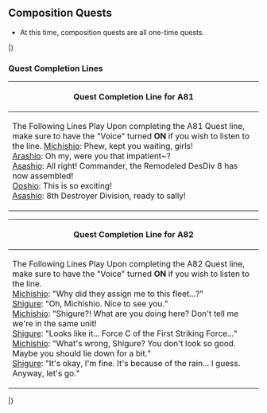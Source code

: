 ==Composition Quests==
*At this time, composition quests are all one-time quests.
{{ProtoQuestsHeader}}
{{ProtoQuests
| type = Composition
| listnum = A1
| namejp = はじめての「編成」！
| nameen = Your First "Composition"!
| req = ''Compose a "fleet" with 2 or more ships!''
*Completion Condition: Have 2 or more ships in the same fleet.
| fuel = 20
| ammo = 20
| steel = 0
| bauxite = 0
| other = {{Ship/Banner|Shirayuki}}
| notes = 
}}
{{ProtoQuests
| type = Composition
| listnum = A2
| namejp = 「駆逐隊」を編成せよ！
| nameen = Compose a "Destroyer Division"!
| req = ''Compose a "Destroyer Division" made up of 4 or more destroyers!''
*Completion Condition: Have 4 or more [[Ship Class#Destroyer .28DD.29|Destroyers]] in the same fleet.
| fuel = 30
| ammo = 30
| steel = 30
| bauxite = 0
| other = {{QuestRewardItem|Instant Construction Material}}
| notes = 
}}
{{ProtoQuests
| type = Composition
| listnum = A3
| namejp = 「水雷戦隊」を編成せよ！
| nameen = Compose a "Torpedo Squadron"!
| req = Compose a "Torpedo Squadron" that consists of a light cruiser flagship and multiple destroyers!''
*Completion Condition: Have a [[Ship Class#Light Cruiser .28CL.29|Light Cruiser]] as your flagship and complete the fleet with [[Ship Class#Destroyer .28DD.29|Destroyers]].
| fuel = 40
| ammo = 40
| steel = 0
| bauxite = 40
| other = {{QuestRewardItem|Emergency Repair Personnel}}
| notes = Required by [[#A4|A4]]
}}
{{ProtoQuests
| type = Composition
| listnum = A4
| reqQuest = A3
| namejp = 6隻編成の艦隊を編成せよ！
| nameen = Compose a Fleet with 6 Ships!
| req = ''Compose a main fleet formed by 6 ships!''
*Completion Condition: Have 6 ships in your fleet.
| fuel = 50
| ammo = 0
| steel = 50
| bauxite = 0
| other = '''Unlocks the second fleet as well as Expeditions'''
| notes = 
}}
{{ProtoQuests
| type = Composition
| listnum = A5
| namejp = 軽巡2隻を擁する隊を編成せよ！
| nameen = Compose a Fleet with 2 Light Cruisers!
| req = ''Compose a high-speed fleet with 2 light cruisers!''
*Completion Condition: Have 2 [[Ship_Class#Light_Cruiser_.28CL.29|Light Cruisers]] in the same fleet.
| fuel = 60
| ammo = 60
| steel = 0
| bauxite = 0
| other = {{QuestRewardItem|Development Material}}
| notes = Required by [[#A7|A7]] and [[#A8|A8]] 
}}
{{ProtoQuests
| type = Composition
| listnum = A6
| namejp = 第2艦隊を編成せよ！
| nameen = Compose the Second Fleet!
| req = ''Assign the flagship for the second fleet and compose it!''
*Completion Condition: Have a ship in your second fleet.
| fuel = 50
| ammo = 50
| steel = 100
| bauxite = 0
| other = {{QuestRewardItem|Instant Repair Material}}
| notes =
}}
{{ProtoQuests
| type = Composition
| listnum = A7
| reqQuest = A5
| namejp = 「重巡戦隊」を編成せよ！
| nameen = Compose a "Heavy Cruiser Squadron"!
| req = ''Compose a heavy cruiser squadron with 2 heavy cruisers!''
*Completion Condition: Have 2 [[Ship Class#Heavy Cruiser .28CA.29|Heavy Cruisers]] in the same fleet.
:*[[Ship_Class#Aviation_Cruiser_.28CAV.29|Aviation Cruisers]] do not count.
| fuel = 0
| ammo = 70
| steel = 0
| bauxite = 30
| other = {{QuestRewardItem|Instant Repair Material}}
| notes = Required by [[#A14|A14]]
}}
{{ProtoQuests
| type = Composition
| listnum = A8
| reqQuest = A5
| namejp = 「天龍」型軽巡姉妹の全2艦を編成せよ！
| nameen = Compose a Fleet with Both "Tenryuu"-class Light Cruiser Sisters!
| req = ''Assign the [[Ship_Class#Tenryuu-class|"Tenryuu"-class]] light cruisers "Tenryuu" and "Tatsuta" to the same fleet!''
*Completion Condition: Have [[Tenryuu]] ({{lang|ja|天龍}}) and [[Tatsuta]] ({{lang|ja|龍田}}) in the same fleet.
| fuel = 100
| ammo = 100
| steel = 100
| bauxite = 50
| other = {{QuestRewardItem|Instant Construction Material|qty=2}}
| notes = Required by [[#A17|A17]]
}}
{{ProtoQuests
| type = Composition
| listnum = A9
| namejp = 「水上機母艦」を配備せよ！
| nameen = Assign a "Seaplane Tender"!
| req = ''Assign a "Seaplane Tender" capable of utilizing multiple reconnaissance seaplanes to the fleet!''
*Completion Condition: Have a [[Ship_Class#Seaplane_Tender_.28AV.29|seaplane tender]] in your fleet.
| fuel = 0
| ammo = 0
| steel = 0
| bauxite = 200
| other = {{QuestRewardItem|Development Material}}
| notes = Required by [[#A10|A10]]
}}
{{ProtoQuests
| type = Composition
| listnum = A10
| reqQuest = A9
| namejp = 「第六駆逐隊」を編成せよ！
| nameen = Compose the "6th Destroyer Division"!
| req = ''Compose the 6th Destroyer Division formed by "Akatsuki", "Hibiki", "Ikazuchi", and "Inazuma"!''
*Completion Condition: Have '''only''' [[Akatsuki]] ({{lang|ja|暁}}), [[Hibiki]] ({{lang|ja|響}}) (Верный OK), [[Ikazuchi]] ({{lang|ja|雷}}), and [[Inazuma]] ({{lang|ja|電}}) in the same fleet.
| fuel = 150
| ammo = 150
| steel = 0
| bauxite = 0
| other = {{QuestRewardItem|Emergency Repair Personnel}}
| notes = Required by [[#A28|A28]]
}}
{{ProtoQuests
| type = Composition
| listnum = A11
| reqQuest = B3
| namejp = 第2艦隊で空母機動部隊を編成せよ！
| nameen = Compose a Mobile Carrier Fleet as the Second Fleet!
| req = ''Assign a carrier to the second fleet and compose a mobile carrier fleet!''
*Completion Condition: Have either 1 [[Ship Class#Regular Aircraft Carrier .28CV.29|Aircraft Carrier]] or [[Ship Class#Light Aircraft Carrier .28CVL.29|Light Aircraft Carrier]] or [[Taihou]] ({{lang|ja|大鳳}}), plus 2 [[Ship Class#Destroyer .28DD.29|Destroyers]], in your '''second''' fleet.
| fuel = 100
| ammo = 0
| steel = 0
| bauxite = 100
| other = {{QuestRewardItem|Instant Construction Material|qty=2}}
| notes = Required by [[#A12|A12]] and [[#B10|B10]]
}}
{{ProtoQuests
| type = Composition
| listnum = A12
| reqQuest = A11
| namejp = 「空母機動部隊」を編成せよ！
| nameen = Compose a "Mobile Carrier Fleet"!
| req = ''With 1 or more carriers as flagship, compose a mobile carrier fleet along with some escorts!''
*Completion Condition: 1 [[Ship Class#Regular Aircraft Carrier .28CV.29|Aircraft Carrier]] or [[Ship Class#Light Aircraft Carrier .28CVL.29|Light Aircraft Carrier]] or [[Taihou]] (as flagship), and 3 [[Ship Class#Destroyer .28DD.29|Destroyers]], in your main fleet.
| fuel = 50
| ammo = 0
| steel = 0
| bauxite = 100
| other = {{QuestRewardItem|Development Material}}
| notes = 
}}
{{ProtoQuests
| type = Composition
| listnum = A13
| reqQuest = A12
| namejp = 戦艦と重巡による主力艦隊を編成せよ！
| nameen = Compose a Main Force Fleet with Battleship and Heavy Cruisers!
| req = ''Compose a surface strike fleet with 1 or more battleships and 2 or more heavy cruisers!''
*Completion Condition: 1 or more [[Ship Class#Battleship .28BB.29|Battleship]] and 2 or more [[Ship_Class#Heavy_Cruiser_.28CA.29|Heavy Cruisers]] in the same fleet.
:*[[Ship Class#Aviation Battleship .28BBV.29|Aviation Battleships]] and [[Ship Class#Aviation Cruiser .28CAV.29|Aviation Cruisers]] do not count!
| fuel = 0
| ammo = 150
| steel = 0
| bauxite = 0
| other = {{QuestRewardItem|Instant Construction Material|qty=2}}
| notes = Required by [[#A19|A19]] and [[#A20|A20]]
}}
{{ProtoQuests
| type = Composition
| listnum = A14
| reqQuest = A7
| namejp = 「川内」型軽巡姉妹の全3艦を編成せよ！
| nameen = Compose a Fleet with All Three "Sendai"-class Light Cruiser Sisters!
| req = ''Assign the [[Ship_Class#Sendai-class|"Sendai"-class]] light cruisers "Sendai", "Jintsuu", and "Naka" to the same fleet!''
*Completion Condition: Have [[Sendai]] ({{lang|ja|川内}}), [[Jintsu]] ({{lang|ja|神通}}), and [[Naka]] ({{lang|ja|那珂}}) in the same fleet.
| fuel = 100
| ammo = 0
| steel = 100
| bauxite = 0
| other = '''Unlocks the third fleet'''
| notes = Required by [[#A15|A15]] and [[#G4|G4]]
}}
{{ProtoQuests
| type = Composition
| listnum = A15
| reqQuest = A14
| namejp = 「妙高」型重巡姉妹の全4隻を編成せよ！
| nameen = Compose a Fleet with All Four "Myoukou"-class Heavy Cruiser Sisters!
| req = ''Assign the [[Ship_Class#Myoukou-class|"Myoukou"-class]] heavy cruisers "Myoukou", "Nachi", "Ashigara", and "Haguro" to the same fleet!''
*Completion Condition: Have [[Myoukou]] ({{lang|ja|妙高}}), [[Nachi]] ({{lang|ja|那智}}), [[Ashigara]] ({{lang|ja|足柄}}), and [[Haguro]] ({{lang|ja|羽黒}}) in the same fleet.
| fuel = 150
| ammo = 100
| steel = 150
| bauxite = 100
| other = {{QuestRewardItem|Instant Repair Material}}
{{QuestRewardItem|Development Material}}
| notes = Required by [[#A16|A16]] and [[#A28|A28]]
}}
{{ProtoQuests
| type = Composition
| listnum = A16
| reqQuest = A15
| namejp = 「金剛」型による高速戦艦部隊を編成せよ！
| nameen = Compose a Fast Battleship Fleet with the "Kongou"-class!
| req = ''Concentrate the assignment of all four [[Ship_Class#Kongou-class|"Kongou"-class]] Fast Battleship "Kongou", "Hiei", "Haruna", and "Kirishima"''
*Completion Condition: Have [[Kongou]] ({{lang|ja|金剛}}), [[Hiei]] ({{lang|ja|比叡}}), [[Haruna]] ({{lang|ja|榛名}}), and [[Kirishima]] ({{lang|ja|霧島}}) in the same fleet.
| fuel = 0
| ammo = 0
| steel = 0
| bauxite = 0
| other = '''Unlocks the fourth fleet'''
| notes = Required by [[#WF01|WF01]]
}}
{{ProtoQuests
| type = Composition
| listnum = A17
| reqQuest = A8
| namejp = 「扶桑」型戦艦姉妹の全2隻を編成せよ！
| nameen = Compose a Fleet with Both "Fusou"-class Battleship Sisters!
| req = ''Assign the [[Ship_Class#Fusou-class|Fusou-class]] battleships "Fusou" and "Yamashiro" to the same fleet!''
*Completion Condition: Have [[Fusou]] ({{lang|ja|扶桑}}) and [[Yamashiro]] ({{lang|ja|山城}} in the same fleet.
:*Can be completed even if either (or both) becomes a BBV.
| fuel = 200
| ammo = 200
| steel = 200
| bauxite = 200
| other = {{QuestRewardItem|Instant Repair Material|qty=2}}
{{QuestRewardItem|Development Material}}
| notes = Required by [[#A18|A18]]
}}
{{ProtoQuests
| type = Composition
| listnum = A18
| reqQuest = A17
| namejp = 「伊勢」型戦艦姉妹の全2隻を編成せよ！
| nameen = Compose a Fleet with Both "Ise"-class Battleship Sisters!
| req = ''Assign the [[Ship Class#Ise-class|"Ise"-class]] battleships "Ise" and "Hyuuga" to the same fleet!''
*Completion Condition: Have [[Ise]] ({{lang|ja|伊勢}}) and [[Hyuuga]] ({{lang|ja|日向}}) in the same fleet.
:*Can be completed even if either (or both) becomes a BBV.
| fuel = 300
| ammo = 200
| steel = 300
| bauxite = 200
| other = {{QuestRewardItem|Instant Repair Material|qty=2}}
{{QuestRewardItem|Development Material|qty=2}}
| notes = 
}}
{{ProtoQuests
| type = Composition
| listnum = A19
| reqQuest = A13
| namejp = 「南雲機動部隊」を編成せよ！
| nameen = Compose the "Nagumo Mobile Fleet"!
| req = ''Compose the first mobile fleet consist of "Akagi" and "Kaga" from the 1st Carrier Division as well as "Hiryuu" and "Souryuu" from the 2nd Carrier Division!''
*Completion Condition: Have '''only''' [[Akagi]] ({{lang|ja|赤城}}), [[Kaga]] ({{lang|ja|加賀}}), [[Hiryuu]] ({{lang|ja|飛龍}}), and [[Souryuu]] ({{lang|ja|蒼龍}}) in the same fleet.
| fuel = 500
| ammo = 500
| steel = 500
| bauxite = 500
| other = {{QuestRewardItem|Instant Construction Material|qty=2}} {{QuestRewardItem|Development Material|qty=4}}
| notes = 
}}
{{ProtoQuests
| type = Composition
| listnum = A20
| reqQuest = A13
| namejp = 「三川艦隊」を編成せよ！
| nameen = Compose the "Mikawa Fleet"!
| req = ''Compose a fast speed fleet containing "Choukai", "Aoba", "Kako", "Furutaka", and "Tenryuu"!''
*Completion Condition: Have [[Choukai]] ({{lang|ja|鳥海}}), [[Aoba]] ({{lang|ja|青葉}}), [[Kako]] ({{lang|ja|加古}}), [[Furutaka]] ({{lang|ja|古鷹}}), [[Tenryuu]] ({{lang|ja|天龍}}), and 1 additional [[Ship list|FAST]] ship in the same fleet.
| fuel = 400
| ammo = 0
| steel = 200
| bauxite = 0
| other = {{QuestRewardItem|Instant Repair Material|qty=3}}
| notes = Required by [[#A21|A21]]
}}
{{ProtoQuests
| type = Composition
| listnum = A21
| reqQuest = A20
| namejp = 「第四戦隊」を編成せよ！
| nameen = Compose the "4th Squadron"!
| req = ''Compose the 4th Squadron using "Atago", "Takao", "Choukai", and "Maya" as basis!''
*Completion Condition: Have [[Atago]] ({{lang|ja|愛宕}}), [[Takao]] ({{lang|ja|高雄}}), [[Choukai]] ({{lang|ja|鳥海}}), and [[Maya]] ({{lang|ja|摩耶}}) in the same fleet.
| fuel = 300
| ammo = 150
| steel = 0
| bauxite = 0
| other = {{QuestRewardItem|Instant Repair Material|qty=2}}
{{QuestRewardItem|Development Material}}
| notes = Required by [[#A22|A22]], [[#A24|A24]] and [[#A27|A27]]
}}
{{ProtoQuests
| type = Composition
| listnum = A22
| reqQuest = A21
| namejp = 「西村艦隊」を編成せよ！
| nameen = Compose the "Nishimura Fleet"!
| req = ''Compose the Nishimura Fleet using "Fusou", "Yamashiro", "Mogami", and "Shigure" as basis!''
*Completion Condition: Have [[Fusou]] (扶桑), [[Yamashiro]] ({{lang|ja|山城}}), [[Mogami]] ({{lang|ja|最上}}), and [[Shigure]] ({{lang|ja|時雨}}) in the same fleet.
| fuel = 200
| ammo = 200
| steel = 200
| bauxite = 0
| other = {{QuestRewardItem|Food Supply Ship Mamiya}}
| notes = Required by [[#A23|A23]] and [[#A26|A26]]
}}
{{ProtoQuests
| type = Composition
| listnum = A23
| reqQuest = A22
| namejp = 「第五航空戦隊」を編成せよ！
| nameen = Compose the "5th Carrier Division"!
| req = ''Compose the 5th Carrier Division using "Shoukaku" and "Zuikaku" as basis along with 2 destroyers!''
*Completion Condition: Have [[Shoukaku]] ({{lang|ja|翔鶴}}), [[Zuikaku]] ({{lang|ja|瑞鶴}}), and 2 [[Ship Class#Destroyer .28DD.29|Destroyers]] in the same fleet.
| fuel = 300
| ammo = 0
| steel = 0
| bauxite = 300
| other = {{QuestRewardItem|Emergency Repair Personnel}}
| notes = Required by [[#A41|A41]], [[#A46|A46]], and [[#B15|B15]]
}}
{{ProtoQuests
| type = Composition
| listnum = A24
| reqQuest = A21
| namejp = 新「三川艦隊」を編成せよ！
| nameen = Compose the New "Mikawa Fleet"!
| req = ''Compose the Mikawa Fleet with "Choukai", "Aoba", "Kinugasa", "Kako", "Furutaka", and "Tenryuu"!''
*Completion Condition: Have [[Choukai]] ({{lang|ja|鳥海}}), [[Aoba]] ({{lang|ja|青葉}}), [[Kinugasa]] ({{lang|ja|衣笠}}), [[Kako]] ({{lang|ja|加古}}), [[Furutaka]] ({{lang|ja|古鷹}}), and [[Tenryuu]] ({{lang|ja|天龍}}) in the same fleet.
| fuel = 300
| ammo = 0
| steel = 300
| bauxite = 0
| other = {{QuestRewardItem|Food Supply Ship Mamiya}}
| notes = Required by [[#B16|B16]]
}}
{{ProtoQuests
| type = Composition
| listnum = A25
| reqQuest = A21
| namejp = 潜水艦隊を編成せよ！
| nameen = Compose a Submarine Fleet!
| req = ''Compose a submarine fleet with 2 I-type submarines!''
*Completion Condition: Have 2 [[Ship Class#Submarine .28SS.29|submarines]] in the same fleet. [[Ship_Class#Submarine_Aircraft_Carrier_.28SSV.29|SSV]] is fine, too.
:*Despite the quest description, [[Maruyu]] and [[U-511|U-511/Ro-500]] can satisfy the quest requirement as well.
| fuel = 150
| ammo = 150
| steel = 0
| bauxite = 0
| other = {{QuestRewardItem|Emergency Repair Personnel}}
| notes = Required by [[#B17|B17]]
}}
{{ProtoQuests
| type = Composition
| listnum = A26
| reqQuest = A22
| namejp = 航空水上打撃艦隊を編成せよ！
| nameen = Compose the Aviation Surface Strike Fleet!
| req = ''Compose a fleet using 2 aviation battleships and 2 aviation cruisers as basis!''
*Completion Condition: Have 2 [[Ship Class#Aviation Battleship .28BBV.29|Aviation Battleships]] and 2 [[Ship Class#Aviation Cruiser .28CAV.29|Aviation Cruisers]] in the same fleet.
| fuel = 0
| ammo = 0
| steel = 200
| bauxite = 200
| other = {{QuestRewardItem|Instant Repair Material|qty=2}}
| notes = Required by [[#B18|B18]]
}}
{{ProtoQuests
| type = Composition
| listnum = A27
| reqQuest = A21
| namejp = 中規模潜水艦隊を編成せよ！
| nameen = Compose a Medium-Sized Submarine Fleet!
| req = ''Compose a submarine fleet with 3 I-type submarines!''
*Completion Condition: Have 3 [[Ship Class#Submarine .28SS.29|submarines]] in the same fleet. [[Ship_Class#Submarine_Aircraft_Carrier_.28SSV.29|SSV]] is fine, too.
:*Despite the quest description, [[Maruyu]] and [[U-511|U-511/Ro-500]] can satisfy the quest requirement as well.
| fuel = 150
| ammo = 150
| steel = 0
| bauxite = 0
| other = {{QuestRewardItem|Food Supply Ship Mamiya}}
| notes = Required by [[#A37|A37]] and [[#D5|D5]]
}}
{{ProtoQuests
| type = Composition
| listnum = A28
| reqQuest = A10
| namejp = 「第六戦隊」を編成せよ！
| nameen = Compose the "6th Squadron"!
| req = ''Compose the 6th squadron using "Furutaka", "Kako", "Aoba", and "Kinugasa" as basis!''
*Completion Condition: Have [[Furutaka]] ({{lang|ja|古鷹}}), [[Kako]] ({{lang|ja|加古}}), [[Kinugasa]] ({{lang|ja|衣笠}}) and [[Aoba]] ({{lang|ja|青葉}}) in the same fleet.
| fuel = 250
| ammo = 300
| steel = 0
| bauxite = 0
| other = {{QuestRewardItem|Food Supply Ship Mamiya}}
| notes = Exact requirements unknown.
}}
{{ProtoQuests
| type = Composition
| listnum = A29
| reqQuest = A21
| namejp = 「第五艦隊」を編成せよ！
| nameen = Compose the "5th Fleet"!
| req = ''Compose the 5th fleet centered around "Nachi", "Ashigara", "Tama", and "Kiso"!''
*Completion Condition: Have [[Nachi]] ({{lang|ja|那智}}), [[Ashigara]] ({{lang|ja|足柄}}), [[Tama]] ({{lang|ja|多摩}}) and [[Kiso]] ({{lang|ja|木曾}}) in the same fleet.
| fuel = 200
| ammo = 0
| steel = 300
| bauxite = 0
| other = {{QuestRewardItem|Instant Repair Material|qty=3}}
| notes = 
}}
{{ProtoQuests
| type = Composition
| listnum = A30
| reqQuest = A29
| namejp = 「第一水雷戦隊」を編成せよ！
| nameen = Compose the "1st Torpedo Squadron"!
| req = ''Compose the 1st torpedo squadron centered around "Abukuma", "Akebono", "Ushio", "Kasumi", and "Shiranui"!''
*Completion Condition: Have [[Abukuma]] ({{lang|ja|阿武隈}}), [[Akebono]] ({{lang|ja|曙}}), [[Ushio]] ({{lang|ja|潮}}), [[Kasumi]] ({{lang|ja|霞}}) and [[Shiranui]] ({{lang|ja|不知火}}) in the same fleet.
| fuel = 200
| ammo = 300
| steel = 0
| bauxite = 0
| other = {{QuestRewardItem|Emergency Repair Personnel}}
| notes = Required by [[#D9|D9]]
}}
{{ProtoQuests
| type = Composition
| listnum = A31
| reqQuest = A25
| namejp = 「第八駆逐隊」を編成せよ！
| nameen = Compose the "8th Destroyer Division"!
| req = ''Compose the 8th destroyer division consist of the four ships "Asashio", "Michishio", "Ooshio", and "Arashio"!''
*Completion Condition: Have '''only''' [[Asashio]] ({{lang|ja|朝潮}}), [[Michishio]] ({{lang|ja|満潮}}), [[Ooshio]] ({{lang|ja|大潮}}), and [[Arashio]] ({{lang|ja|荒潮}}) in the same fleet.
| fuel = 150
| ammo = 150
| steel = 0
| bauxite = 0
| other = {{QuestRewardItem|Development Material|qty=3}}
| notes = Required by [[#A33|A33]] and [[#B20|B20]]
}}
{{ProtoQuests
| type = Composition
| listnum = A32
| reqQuest = B20
| namejp = 「第十八駆逐隊」を編成せよ！
| nameen = Compose the "18th Destroyer Division"!
| req = ''Compose the 18th destroyer division consist of the four ships "Kasumi", "Arare", "Kagerou", and "Shiranui"!''
*Completion Condition: Have '''only''' [[Kasumi]] ({{lang|ja|霞}}), [[Arare]] ({{lang|ja|霰}}), [[Kagerou]] ({{lang|ja|陽炎}}), and [[Shiranui]] ({{lang|ja|不知火}}) in the same fleet.
| fuel = 180
| ammo = 180
| steel = 0
| bauxite = 0
| other = {{QuestRewardItem|Development Material}} {{QuestRewardItem|Emergency Repair Personnel}}
| notes = Required by [[#B21|B21]], [[#A42|A42]], and [[#A47|A47]]
}}
{{ProtoQuests
| type = Composition
| listnum = A33
| reqQuest = A31
| namejp = 「第三十駆逐隊（第一次）」を編成せよ！
| nameen = Compose the "30th Destroyer Division (1st Gen.)"!
| req = ''Compose the 30th destroyer division (1st Gen.) consist of the four ships "Mutsuki", "Kisaragi", "Yayoi", and "Mochizuki"!''
*Completion Condition: Have '''only''' [[Mutsuki]] ({{lang|ja|睦月}}), [[Kisaragi]] ({{lang|ja|如月}}), [[Yayoi]] ({{lang|ja|弥生}}), and [[Mochizuki]] ({{lang|ja|望月}}) in the same fleet.
| fuel = 200
| ammo = 200
| steel = 0
| bauxite = 0
| other = {{QuestRewardItem|Instant Repair Material|qty=2}} {{QuestRewardItem|Emergency Repair Personnel}}
| notes = Required by [[#A34|A34]] and [[#B22|B22]]
}}
{{ProtoQuests
| type = Composition
| listnum = A34
| reqQuest = A33
| namejp = 「第三十駆逐隊（第二次）」を編成せよ！
| nameen = Compose the "30th Destroyer Division (2nd Gen.)"!
| req = ''Compose the 30th destroyer division (2nd Gen.) consist of the four ships "Mutsuki", "Uzuki", "Yayoi", and "Mochizuki"!''
*Completion Condition: Have '''only''' [[Mutsuki]] ({{lang|ja|睦月}}), [[Uzuki]] ({{lang|ja|卯月}}), [[Yayoi]] ({{lang|ja|弥生}}), and [[Mochizuki]] ({{lang|ja|望月}}) in the same fleet.
| fuel = 220
| ammo = 220
| steel = 0
| bauxite = 0
| other = {{QuestRewardItem|Development Material|qty=3}}
| notes = Required by [[#A50|A50]] and [[#B24|B24]]
}}
{{ProtoQuests
| type = Composition
| listnum = A35
| reqQuest = B24
| namejp = 「第五戦隊」を編成せよ！
| nameen = Compose the "5th Squadron"!
| req = ''Compose the 5th squadron using "Myoukou", "Nachi", and "Haguro" as basis!''
*Completion Condition: Have [[Myoukou]] ({{lang|ja|妙高}}), [[Nachi]] ({{lang|ja|那智}}) and [[Haguro]] ({{lang|ja|羽黒}}) in the same fleet.
| fuel = 0
| ammo = 0
| steel = 300
| bauxite = 0
| other = {{QuestRewardItem|Development Material|qty=5}}
| notes = Required by [[#A38|A38]], [[#A44|A44]], [[#D17|D17]], and [[#Bm1|Bm1]]
}}
{{ProtoQuests
| type = Composition
| listnum = A36
| reqQuest = A28
| namejp = 新編「第二航空戦隊」を編制せよ！
| nameen = Compose the New "2nd Carrier Division"!
| req = ''Compose the 2nd carrier division using "Hiryuu Kai Ni" (flagship) and "Souryuu" as basis! (Requires 2 destroyers)''
*Completion Condition: Have [[Hiryuu#Second Upgrade|Hiryuu Kai Ni]] ({{lang|ja|飛龍改二}}, flagship), [[Souryuu]] ({{lang|ja|蒼龍}}), and 2 [[Ship Class#Destroyer .28DD.29|Destroyers]] in the same fleet.
| fuel = 0
| ammo = 0
| steel = 0
| bauxite = 400
| other = {{QuestRewardItem|Instant Repair Material|qty=2}} {{QuestRewardItem|Development Material|qty=2}}
| notes = Required by [[#B25|B25]]
}}
{{ProtoQuests
| type = Composition
| listnum = A37
| reqQuest = A27
| namejp = 潜水艦隊「第六艦隊」を編制せよ！
| nameen = Compose the Submarine Fleet "6th Fleet"!
| req = ''Compose the submarine fleet "6th Fleet" made up of a "Submarine Tender" (flagship) and multiple submarines (at least 4)!''
*Completion Condition: Have a [[Ship Class#Submarine Tender .28AS.29|Submarine Tender]] (as flagship) and 4 [[Ship Class#Submarine .28SS.29|Submarines]]/[[Ship_Class#Submarine_Aircraft_Carrier_.28SSV.29|SSV]] in the same fleet.
:*[[Taigei]] is the only submarine tender in-game as of May 29, 2015. She also changes ship classification when remodeled, thus currently this quest can only be completed by having an unremodeled Taigei.
| fuel = 250
| ammo = 250
| steel = 0
| bauxite = 0
| other = {{QuestRewardItem|Development Material|qty=3}}
| notes = Required by [[#D13|D13]]
}}
{{ProtoQuests
| type = Composition
| listnum = A38
| reqQuest = A35
| namejp = 新型電探を配備せよ！
| nameen = Equip the New Radar!
| req = ''In order to test the new radar, assign "Myoukou Kai Ni" as the flagship of the first fleet!''
*Completion Condition: Have [[Myoukou#Second Upgrade|Myoukou Kai Ni]] ({{lang|ja|妙高改二}}) as the Secretary Ship.
| fuel = 300
| ammo = 0
| steel = 0
| bauxite = 300
| other = {{QuestRewardEquip|Type 22 Surface Radar Kai 4}}
| notes = 
}}
{{ProtoQuests
| type = Composition
| listnum = A39
| reqQuest = B25
| namejp = 再編成「第二航空戦隊」を強化せよ！
| nameen = Strengthen the Re-Composed "2nd Carrier Division"!
| req = ''Compose the 2nd carrier division using "Souryuu Kai Ni" (flagship) and "Hiryuu Kai Ni" as basis! (Requires 2 destroyers)''
*Completion Condition: Have [[Souryuu#Second Remodel|Souryuu Kai Ni]] ({{lang|ja|蒼龍改二}}, flagship), [[Hiryuu#Second Upgrade|Hiryuu Kai Ni]] ({{lang|ja|飛龍改二}}), and 2 [[Ship Class#Destroyer .28DD.29|Destroyers]] in the same fleet.
| fuel = 0
| ammo = 0
| steel = 0
| bauxite = 450
| other = {{QuestRewardItem|Development Material|qty=2}} {{QuestRewardItem|Instant Construction Material|qty=2}}
| notes = Required by [[#B26|B26]]
}}
{{ProtoQuests
| type = Composition
| listnum = A40
| reqQuest = WB02
| namejp = 精鋭「第三戦隊」全艦集結せよ！
| nameen = Gather the Elite "3rd Squadron"!
| req = ''Gather all four twice-remodeled Kongou-class fast battleships!''
*Completion Condition: Have [[Kongou#Second Upgrade|Kongou Kai Ni]] ({{lang|ja|金剛改二}}), [[Hiei#Second Upgrade|Hiei Kai Ni]] ({{lang|ja|比叡改二}}), [[Haruna#Second Upgrade|Haruna Kai Ni]] ({{lang|ja|榛名改二}}), and [[Kirishima#Second Upgrade|Kirishima Kai Ni]] ({{lang|ja|霧島改ニ}}) in the same fleet.
| fuel = 0
| ammo = 100
| steel = 0
| bauxite = 0
| other = {{QuestRewardEquip|Prototype 35.6cm Triple Gun Mount}}
| notes = 
}}
{{ProtoQuests
| type = Composition
| listnum = A41
| reqQuest = A23
| namejp = 「新型正規空母」を配備せよ！
| nameen = Assign the "New-Class Standard Carrier"!
| req = ''Assign the 1st Unryuu-class aircraft carrier "Unryuu" as the flagship of the first fleet!''
*Completion Condition: Have [[Unryuu]] ({{lang|ja|雲龍}}) as the Secretary Ship.
| fuel = 100
| ammo = 100
| steel = 100
| bauxite = 300
| other = {{QuestRewardItem|Development Material|qty=2}}
| notes = Required by [[#B28|B28]]
}}
{{ProtoQuests
| type = Composition
| listnum = A42
| reqQuest = A32
| namejp = 主力戦艦部隊「第二戦隊」を編成せよ！
| nameen = Compose the Main Battleship Fleet "2nd Squadron"!
| req = ''Compose the 2nd squadron consisting of the two [[Ship Class#Nagato-class|Nagato-class]] and the two [[Ship Class#Fusou-class|Fusou-class]] battleships!''
*Completion Condition: Have [[Nagato]] ({{lang|ja|長門}}), [[Mutsu]] ({{lang|ja|陸奥}}), [[Fusou]] ({{lang|ja|扶桑}}), and [[Yamashiro]] ({{lang|ja|山城}}) in the same fleet.
| fuel = 0
| ammo = 250
| steel = 250
| bauxite = 0
| other = {{QuestRewardItem|Instant Repair Material|qty=2}}
| notes = Required by [[#B31|B31]]
}}
{{ProtoQuests
| type = Composition
| listnum = A43
| reqQuest = B31
| namejp = 戦艦を主力とした水上打撃部隊を編成せよ！
| nameen = Compose the Surface Strike Fleet with Battleships as Main Force!
| req = ''Assign 3 ships from either [[Ship Class#Yamato-class|Yamato-class]], [[Ship Class#Nagato-class|Nagato-class]], [[Ship Class#Ise-class|Ise-class]], or [[Ship Class#Fusou-class|Fusou-class]] plus a light cruiser and other ships to a surface strike fleet!''
*Completion Condition: Have exactly 3 ships from the four named classes ([[Yamato]], [[Musashi]], [[Nagato]], [[Mutsu]], [[Ise]], [[Hyuuga]], [[Fusou]], and [[Yamashiro]]) plus 1 [[Ship Class#Light Cruiser .28CL.29|Light Cruiser]] in the same fleet.
| fuel = 300
| ammo = 300
| steel = 0
| bauxite = 0
| other = {{QuestRewardItem|Development Material|qty=3}}
| notes = Required by [[#Bm4|Bm4]]
}}
{{ProtoQuests
| type = Composition
| listnum = A44
| reqQuest = A35
| reqQuest2 = B14
| namejp = 「西村艦隊」を再編成せよ！
| nameen = Re-Compose the "Nishimura Fleet"!
| req = ''Compose the Nishimura Fleet using "Fusou", "Yamashiro", "Mogami", "Shigure", and "Michishio" as basis!''
*Completion Condition: Have [[Fusou]] ({{lang|ja|扶桑}}), [[Yamashiro]] ({{lang|ja|山城}}), [[Mogami]] ({{lang|ja|最上}}), [[Shigure]] ({{lang|ja|時雨}}), and [[Michishio]] ({{lang|ja|満潮}}) in the same fleet.
| fuel = 300
| ammo = 300
| steel = 0
| bauxite = 0
| other = {{QuestRewardItem|Development Material|qty=3}} {{QuestRewardItem|Improvement Material|qty=3}}
| notes = Required by [[#B33|B33]]
}}
{{ProtoQuests
| type = Composition
| listnum = A45
| reqQuest = A9
| namejp = 改修工廠を準備せよ！
| nameen = Prepare the Improvement Arsenal!
| req = ''Assign the Repair Ship "Akashi" as the flagship of the first fleet and prepare the improvement arsenal!''
*Completion Condition: Have [[Akashi]] ({{lang|ja|明石}}) as the Secretary Ship.
| fuel = 100
| ammo = 0
| steel = 100
| bauxite = 0
| other = {{QuestRewardItem|Improvement Material|qty=5}}
| notes = Required by [[#F17|F17]]
}}
{{ProtoQuests
| type = Composition
| listnum = A46
| reqQuest = A23
| reqQuest2 =
| namejp = 軽快な「水上反撃部隊」を編成せよ！
| nameen = Compose a Light and Speedy "Surface Counterattack Fleet"!
| req = ''With destroyer "Kasumi" as flagship, compose a surface raid fleet with heavy cruiser "Ashigara", a light cruiser, and 4 destroyers!''
*Completion Condition: [[Kasumi]] ({{lang|ja|霞}}, as flagship), [[Ashigara]] ({{lang|ja|足柄}}), 1 [[Ship Class#Light Cruiser .28CL.29|light cruiser]], and 3 more [[Ship Class#Destroyer .28DD.29|destroyers]] in the same fleet.
| fuel = 250
| ammo = 250
| steel = 0
| bauxite = 50
| other = {{QuestRewardItem|Instant Repair Material|qty=2}} {{QuestRewardItem|Development Material|qty=2}}
| notes = Required by [[#Bm7|Bm7]]
}}
{{ProtoQuests
| type = Composition
| listnum = A47
| reqQuest = A32
| namejp = 「第十一駆逐隊」を編制せよ！
| nameen = Compose the "11th Destroyer Division"!
| req = ''Compose the 11th destroyer division consist of the four Special I Type destroyers "Fubuki", "Shirayuki", "Hatsuyuki", and "Murakumo"!''
*Completion Condition: Have '''only''' [[Fubuki]] ({{lang|ja|吹雪}}), [[Shirayuki]] ({{lang|ja|白雪}}), [[Hatsuyuki]] ({{lang|ja|初雪}}), and [[Murakumo]] ({{lang|ja|叢雲}}) in the same fleet.
| fuel = 110
| ammo = 110
| steel = 110
| bauxite = 0
| other = {{QuestRewardItem|Development Material|qty=3}}
| notes = Required by [[#B35|B35]] and [[#B36|B36]]
}}
{{ProtoQuests
| type = Composition
| listnum = A48
| reqQuest = B35
| namejp = 「第二一駆逐隊」を編成せよ！
| nameen = Compose the "21st Destroyer Division"!
| req = ''Compose the "21st Destroyer Division" consist of "Hatsuharu", "Nenohi", "Wakaba", and "Hatsushimo"!''
*Completion Condition: Have '''only''' [[Hatsuharu]] ({{lang|ja|初春}}), [[Nenohi]] ({{lang|ja|子日}}), [[Wakaba]] ({{lang|ja|若葉}}), and [[Hatsushimo]] ({{lang|ja|初霜}}) in the same fleet.
| fuel = 210
| ammo = 210
| steel = 0
| bauxite = 0
| other = {{QuestRewardItem|Instant Repair Material|qty=3}}
| notes = Required by [[#B37|B37]]
}}
{{ProtoQuests
| type = Composition
| listnum = A49
| reqQuest = B38
| namejp = 「第二二駆逐隊」を編成せよ！
| nameen = Compose the "22nd Destroyer Division"!
| req = ''Compose the 22nd destroyer division consist of four destroyers: "Satsuki", "Fumizuki", "Nagatsuki", and 1 other!''
*Completion Condition: Have '''only''' [[Satsuki]] ({{lang|ja|皐月}}), [[Fumizuki]] ({{lang|ja|文月}}), [[Nagatsuki]] ({{lang|ja|長月}}) and 1 more [[Ship Class#Destroyer .28DD.29|destroyer]] in the same fleet.
| fuel = 220
| ammo = 220
| steel = 0
| bauxite = 0
| other = {{QuestRewardItem|Instant Repair Material|qty=2}}
{{QuestRewardItem|Development Material|qty=2}}
| notes = Required by [[#B39|B39]]
}}
{{ProtoQuests
| type = Composition
| listnum = A50
| reqQuest = B16
| reqQuest2 = A34
| namejp = 「三川艦隊」を新編、突入準備せよ！
| nameen = Newly Compose the "Mikawa Fleet" and Prepare for Assault!
| req = ''In the first fleet, form the Mikawa Fleet with "Choukai Kai Ni" as flagship!''
*Completion Condition: [[Choukai#Second Upgrade|Choukai Kai Ni]] ({{lang|ja|鳥海改二}}, flagship) plus 5 ships from the following in the same fleet: [[Furutaka]] ({{lang|ja|古鷹}}), [[Kako]] ({{lang|ja|加古}}), [[Aoba]] ({{lang|ja|青葉}}), [[Kinugasa]] ({{lang|ja|衣笠}}, [[Yuubari]] ({{lang|ja|夕張}}), and [[Tenryuu]] ({{lang|ja|天龍}}).
| fuel = 300
| ammo = 300
| steel = 0
| bauxite = 0
| other = {{QuestRewardItem|Instant Repair Material|qty=2}}
| notes = Required by [[#C5|C5]]
}}
{{ProtoQuests
| type = Composition
| listnum = A51
| reqQuest = B42
| namejp = 「第十八戦隊」を新編成せよ！
| nameen = Re-Compose the "18th Squadron"!
| req = ''Re-compose the "18th Squadron" with at least 4 ships using light cruisers "Tenryuu" and "Tatsuta" as basis!''
*Completion Condition: Have [[Tenryuu]] ({{lang|ja|天龍}}), [[Tatsuta]] ({{lang|ja|龍田}}), and at least two other ships in the same fleet.
| fuel = 180
| ammo = 180
| steel = 0
| bauxite = 180
| other = {{QuestRewardItem|Development Material|qty=2}}
| notes = Required by [[#B43|B43]]
}}
{{ProtoQuests
| type = Composition
| listnum = A52
| namejp = 「海上突入部隊」を編成せよ！
| nameen = Form the Maritime Assault Fleet!
| req = ''Form the maritime assault fleet composed of battleships "Hiei" and "Kirishima", light cruiser "Nagara", and destroyers "Akatsuki", "Ikazuchi", and "Inazuma"!''
*Completion Condition: [[Hiei]] ({{lang|ja|比叡}}), [[Kirishima]] ({{lang|ja|霧島}}), [[Nagara]] ({{lang|ja|長良}}), [[Akatsuki]] ({{lang|ja|暁}}), [[Ikazuchi]] ({{lang|ja|雷}}), and [[Inazuma]] ({{lang|ja|電}}).
| fuel = 0
| ammo = 300
| steel = 0
| bauxite = 0
| other = {{QuestRewardItem|Development Material|qty=2}}
{{QuestRewardItem|Instant Construction Material|qty=2}}
| notes = Required by [[#B44|B44]]
}}
{{ProtoQuests
| type = Composition
| listnum = A53
| reqQuest = B14
| namejp = 新編「第六駆逐隊」を編成せよ！
| nameen = Re-Compose the "6th Destroyer Division"!
| req = ''Re-compose the "6th Destroyer Division" led by "Akatsuki Kai Ni" along with "Hibiki", "Ikazuchi", and "Inazuma"!''
*Completion Condition: Have '''only''' [[Akatsuki|Akatsuki Kai Ni]] (({{lang|ja|暁改二}}, flagship), [[Hibiki]] (({{lang|ja|響}}, Верный OK), [[Ikazuchi]] ({{lang|ja|雷}}), and [[Inazuma]] ({{lang|ja|電}}) in the same fleet.
| fuel = 150
| ammo = 150
| steel = 0
| bauxite = 0
| other = {{QuestRewardEquip|Searchlight}}
| notes = Required by [[#B45|B45]]
}}
{{ProtoQuests
| type = Composition
| listnum = A54
| reqQuest = B21
| reqQuest2 = Bd1
| namejp = 「第一水雷戦隊」北方突入準備！
| nameen = Prepare "1st Torpedo Squadron" for deployment to the Northern Sea!
| req = ''Compose the 1st Torpedo Squadron led by "Abukuma", along with "Hibiki", "Hatsushimo", "Wakaba", "Samidare", and "Shimakaze".''
*Completion Condintion: Have [[Abukuma]] ({{lang|ja|阿武隈}}, flagship), along with [[Hibiki]] ({{lang|ja|響}}), [[Hatsushimo]] ({{lang|ja|初霜}}), [[Wakaba]] ({{lang|ja|若葉}}), [[Samidare]] ({{lang|ja|五月雨}}), and [[Shimakaze]] ({{lang|ja|島風}}) in the same fleet.
| fuel = 150
| ammo = 150
| steel = 0
| bauxite = 0
| other = {{QuestRewardItem|Instant Repair Material|qty=2}}
{{QuestRewardItem|Furniture Box (Medium)}}
| notes = Required by [[#B46|B46]]
}}
{{ProtoQuests
| type = Composition
| listnum = A55
| reqQuest = C7
| namejp = 「第一水雷戦隊」北方再突入準備！
| nameen = Re-deploy the "1st Torpedo Squadron" for the Northern Sea!
| req = ''Re-Compose the 1st Torpedo Squadron led by "Abukuma", along with "Hibiki", "Yuugumo", "Naganami", "Akigumo", and "Shimakaze."''
*Completion Condition: Have [[Abukuma|Abukuma Kai Ni]] ({{lang|ja|阿武隈改二}}, flagship), along with [[Hibiki]] ({{lang|ja|響}}), [[Yuugumo]] ({{lang|ja|夕雲}}), [[Naganami]] ({{lang|ja|長波}}), [[Akigumo]] ({{lang|ja|秋雲}}), and [[Shimakaze]] ({{lang|ja|島風}}) in the same fleet.
| fuel = 200
| ammo = 200
| steel = 0
| bauxite = 0
| other = {{QuestRewardItem|Instant Repair Material|qty=3}}
{{QuestRewardItem|Furniture Box (Large)}}
| notes = Required by [[#B47|B47]]
}}
{{ProtoQuests
| type = Composition
| listnum = A56
| reqQuest = A23
| reqQuest2 = Bm6
| namejp = 「第五航空戦隊」を再編成せよ！
| nameen = Re-Compose the "5th Carrier Division"!
| req = ''Re-compose the 5th Carrier Division composed of "Shoukaku", "Zuikaku" and their escorts "Oboro" and "Akigumo"!''
*Completion Condition: Have [[Shoukaku]] ({{lang|ja|翔鶴}}), [[Zuikaku]] ({{lang|ja|瑞鶴}}), [[Oboro]] ({{lang|ja|朧}}) and [[Akigumo]] ({{lang|ja|秋雲}}) in your main fleet.
| fuel = 300
| ammo = 0
| steel = 0
| bauxite = 300 
| other = {{QuestRewardItem|Development Material|qty=3}}
| notes = Required by [[#B50|B50]]
}}
{{ProtoQuests
| type = Composition
| listnum = A57
| reqQuest = A50
| namejp = 新編「第二一戦隊」出撃準備！
| nameen = Prepare the New "21st Squadron" for Sortie!
| req = ''Organize the 21th Squadron consisting of "Nachi Kai Ni", "Ashigara Kai Ni", "Tama", and "Kiso"!''
*Completion Condition: Have [[Nachi|Nachi Kai Ni]] ({{lang|ja|那智改二}}), [[Ashigara|Ashigara Kai Ni]] ({{lang|ja|足柄改二}}), [[Tama]] ({{lang|ja|多摩}}) and [[Kiso]] ({{lang|ja|木曾}}) in your main fleet.
| fuel = 150
| ammo = 150
| steel = 150
| bauxite = 0
| other = {{QuestRewardItem|Development Material|qty=2}} {{QuestRewardItem|Improvement Material|qty=2}}
| notes = Required by [[#B51|B51]]
}}
{{ProtoQuests
| type = Composition
| listnum = A58
| namejp = 「第十六戦隊(第一次)」を編成せよ！
| nameen = Compose the "16th Squadron (1st gen.)"!
| req = ''Compose the 16th Squadron (1st gen.) consisting of "Ashigara" as flagship alongside "Kuma" and "Nagara"!''
*Completion Condition: Have [[Ashigara]] ({{lang|ja|足柄}}, flagship), [[Kuma]] ({{lang|ja|球磨}}), and [[Nagara]] ({{lang|ja|長良}}) in your main fleet.
| fuel = 150
| ammo = 150
| steel = 150
| bauxite = 0
| other = {{QuestRewardItem|Development Material|qty=2}} {{QuestRewardItem|Instant Repair Material|qty=2}}
| notes = Required by [[#B52|B52]]
}}
{{ProtoQuests
| type = Composition
| listnum = A59
| reqQuest = Bm6
| reqQuest2 = F21
| namejp = 「第三航空戦隊」を編成せよ！
| nameen = Organise the 3rd Carrier Division!
| req = ''Compose an carrier division with "Zuikaku Kai" as flagship alongside "Zuihou", "Chitose", and "Chiyoda"!''
*Completion Condition: Have [[Zuikaku#Upgrade|Zuikaku Kai]] ({{lang|ja|瑞鶴改}}, flagship), [[Zuihou]] ({{lang|ja|瑞鳳}}), [[Chitose#Chitose Carrier|Chitose Carrier]] ({{lang|ja|千歳航}}), and [[Chiyoda#Chiyoda Carrier|Chiyoda Carrier]] ({{lang|ja|千代田航}}) in the same fleet.
:*Note: Quest can be completed with [[Zuikaku#Second Upgrade|Zuikaku Kai Ni]] or Kai Ni A; Chitose and Chiyoda must both be CVL (Carrier / Carrier Kai / Carrier Kai Ni).
| fuel = 200
| ammo = 200
| steel = 0
| bauxite =  200
| other = {{QuestRewardItem|Development Material|qty=2}}
{{QuestRewardItem|Skilled Crew Member}}
| notes = Required by [[#B53|B53]]
}}
{{ProtoQuests
| type = Composition
| listnum = A60
| reqQuest = B53
| namejp = 「第四航空戦隊」を編成せよ！
| nameen = Organise the 4th Carrier Division!
| req = ''With "Ise Kai" and "Hyuuga Kai" as the main force, organise the 4th Carrier Division!''
*Completion Condition: Have [[Ise#Upgrade|Ise Kai]] ({{lang|ja|伊勢改}}) and [[Hyuuga#Upgrade|Hyuuga Kai]] ({{lang|ja|日向改}}) in your main fleet.
| fuel = 0
| ammo = 200
| steel = 0
| bauxite =  200
| other = {{QuestRewardItem|Improvement Material|qty=2}} {{QuestRewardEquip|Zuiun (634 Air Group)}}
| notes = Required by [[#A61|A61]]
}}
{{ProtoQuests
| type = Composition
| listnum = A61
| reqQuest = A60
| reqQuest2 = Bm7
| namejp = 「小沢艦隊」を編成せよ！
| nameen = Organise the 'Ozawa Fleet'!
| req = ''Compose the fleet consisting of the following: "Zuikaku Kai" as flagship, "Zuihou", "Chitose", "Chiyoda", "Ise Kai", and "Hyuuga Kai"!''
*Completion Condition: Have [[Zuikaku#Upgrade|Zuikaku Kai]] ({{lang|ja|瑞鶴改}}, flagship), [[Zuihou#Upgrade|Zuihou Kai]] ({{lang|ja|瑞鳳改}}), [[Chitose#Chitose Carrier|Chitose Carrier]] ({{lang|ja|千歳航}}), [[Chiyoda#Chiyoda Carrier|Chiyoda Carrier]] ({{lang|ja|千代田航}}), [[Ise#Upgrade|Ise Kai]] ({{lang|ja|伊勢改}}) and [[Hyuuga#Upgrade|Hyuuga Kai]] ({{lang|ja|日向改}}) in your main fleet.
:*Note: Quest can be completed with [[Zuikaku#Second Upgrade|Zuikaku Kai Ni]] or Kai Ni A; Chitose and Chiyoda must both be CVL (Carrier / Carrier Kai / Carrier Kai Ni).
| fuel = 300
| ammo = 0
| steel = 0
| bauxite = 300
| other = {{QuestRewardItem|Development Material|qty=2}}
{{QuestRewardEquip|Emergency Repair Goddess}}
| notes = Required by [[#B54|B54]] and [[#F28|F28]]
}}
{{ProtoQuests
| type = Composition
| listnum = A62
| reqQuest = F29
| namejp = 新航空戦隊を編成せよ！
| nameen = Organise the New Carrier Division!
| req = 改二改装を終えた翔鶴型航空母艦2隻と同護衛艦による新航空戦隊を新編成せよ！''Form a new carrier division with two Shoukaku-class carriers that have finished their second remodels and some escorts!''
*Completion Condition: Have [[Shoukaku#Second Upgrade|Shoukaku Kai Ni]] ({{lang|ja|翔鶴改二}}), [[Zuikaku#Second Upgrade|Zuikaku Kai Ni]] ({{lang|ja|瑞鶴改二}}), and 2 [[Destroyer]]s in your main fleet.
** [[Zuikaku#Second Upgrade|Zuikaku Kai Ni]] is required to be Flagship.
| fuel = 0
| ammo = 300
| steel = 300
| bauxite = 300
| other = {{QuestRewardItem|Food Supply Ship Irako}} {{QuestRewardItem|Skilled Crew Member}}
| notes = 
}}
{{ProtoQuests
| type = Composition
| listnum = A63
| reqQuest = B52
| namejp = 「第十六戦隊(第二次)」を編成せよ！
| nameen = Organize the "16th Squadron (2nd Gen.)"!
| req = ''Have Natori as your flagship along with Isuzu and Kinu to form the 16th Squadron (2nd Gen.)!''
*Completion Condition: Have [[Natori]] ({{lang|ja|名取}}, flagship), [[Isuzu]] ({{lang|ja|五十鈴}}), and [[Kinu]] ({{lang|ja|鬼怒}}) in the fleet.
| fuel = 160
| ammo = 160
| steel = 160
| bauxite =  0
| other = {{QuestRewardItem|Development Material|qty=2}}
{{QuestRewardItem|Instant Repair Material|qty=2}}
| notes = Required by [[#B55|B55]]
}}
{{ProtoQuests
| type = Composition
| listnum = A64
| reqQuest = B55
| namejp = 「新編成航空戦隊」を編成せよ！
| nameen = Organize a "New Carrier Division"!
| req = ''Form a new carrier division consisting of 2 carriers + 2 (aviation battleships or aviation cruisers) + 2 destroyers!
*Completion Condition: Have 2 [[Standard Carrier|Aircraft Carrier]]s or [[Light Aircraft Carrier]]s, 2 [[Aviation Battleship]]s or [[Aviation Cruiser]]s, and 2 [[Destroyer]]s in your fleet.
| fuel = 0
| ammo = 200
| steel = 0
| bauxite = 200  
| other = {{QuestRewardItem|Development Material|qty=2}} {{QuestRewardItem|Improvement Material|qty=2}}
| notes = Required by [[#B56|B56]]
}}
{{ProtoQuests
| type = Composition
| listnum = A65
| reqQuest = B56
| namejp = 精強な「水上反撃部隊」を再編成せよ！
| nameen = Reorganize the powerful "Surface Counterattack Fleet"!
| req = ''Reorganize the surface counterattack fleet led by "Kasumi" along with "Ashigara", "Ooyodo", "Asashimo", "Kiyoshimo" and others!''
*Completion Condition: Have [[Kasumi]] ({{lang|ja|霞}}, flagship), [[Ashigara]] ({{lang|ja|足柄}}), [[Asashimo]] ({{lang|ja|朝霜}}), [[Ooyodo]] ({{lang|ja|大淀}}), and [[Kiyoshimo]] ({{lang|ja|清霜}}) in your fleet.
| fuel = 300
| ammo = 300
| steel = 0
| bauxite =  0
| other = {{QuestRewardItem|Instant Repair Material|qty=3}}
| notes = Required by [[#B57|B57]]
}}
{{ProtoQuests
| type = Composition
| listnum = A66
| reqQuest = B55
| reqQuest2 = Bd2
| namejp = 「第三十一戦隊(第一次)」を編成せよ！
| nameen =  Organize the "31st Squadron (1st gen.)"!
| req = ''Organize an anti-submarine patrol using "Isuzu Kai Ni", "Satsuki Kai Ni" and "Uzuki Kai."''
*Completion Condition: Have [[Isuzu#Second Upgrade|Isuzu Kai Ni]] ({{lang|ja|五十鈴改二}}) (flagship), [[Satsuki#Second Upgrade|Satsuki Kai Ni]] ({{lang|ja|皐月改二}}), and [[Uzuki#Upgrade|Uzuki Kai]] ({{lang|ja|卯月改}}) in your fleet
| fuel = 310
| ammo = 310
| steel = 0
| bauxite = 0
| other = {{QuestRewardItem|Development Material|qty=2}} {{QuestRewardItem|Food Supply Ship Irako}}
| notes = Required by [[#B60|B60]]
}}
{{ProtoQuests
| type = Composition
| listnum = A67
| reqQuest = B12
| reqQuest2 = Bd2
| namejp = 「第二七駆逐隊」を編成せよ！
| nameen =  Organize the "27st Destroyer Division"!
| req = ''Organize a fleet consisting of "Shiratsuyu Kai" along with "Shigure", "Harusame", and "Samidare" to form the 27st Destroyer Division!''
*Completion Condition: Have [[Shiratsuyu#Upgrade|Shiratsuyu Kai]] ({{lang|ja|白露}}, flagship), [[Shigure]] ({{lang|ja|時雨}}), [[Harusame]] ({{lang|ja|春雨}}), and [[Samidare]] ({{lang|ja|五月雨}}) in your fleet
| fuel = 0
| ammo = 270
| steel = 270
| bauxite = 0
| other = {{QuestRewardItem|Development Material|qty=2}} {{QuestRewardItem|Instant Repair Material|qty=2}}
| notes = 
}}
{{ProtoQuests
| type = Composition
| listnum = A68
| reqQuest = A60
| namejp = 強行高速輸送部隊を編成せよ！
| nameen = Organize the high speed transport fleet.
| req = ''Organize a torpedo squadron fleet consiting of Sendai Kai Ni, Shigure Kai Ni, and Kawakaze Kai Ni, along with two other destroyers in the fleet.''
*Make a fleet composition which has [[Sendai#Second Upgrade|Sendai Kai Ni]], [[Shigure#Second Upgrade|Shigure Kai Ni]], and [[Kawakaze#Second Upgrade|Kawakaze Kai Ni]], and other two DD in the same fleet.
| fuel = 100
| ammo = 100
| steel = 100
| bauxite = 0
| other = 
| notes = Required by [[#B68|B68]]
| once  = 
}}
{{ProtoQuests
| type = Composition
| listnum = A69
| reqQuest = 
| namejp = 編「水雷戦隊」を含む艦隊を再編成せよ！
| nameen = Organize the new reformed Torpedo Squadron Fleet!
| req = ''Organize a torpedo squadron fleet consisting of 4 Destroyers and a Light Cruiser as the flagship!''
*Make a fleet composition which has a Light Cruiser Flagship and 4 Destroyers in your fleet.
| fuel = 200
| ammo = 200
| steel = 0
| bauxite = 0
| other = {{QuestRewardItem|Instant Repair Material|qty=2}}
| notes = 
| once  = 
}}
{{ProtoQuests
| type = Composition
| listnum = A70
| reqQuest = 
| namejp = 新編「第八駆逐隊」を再編成せよ！
| nameen = Organize the new reformed 8th Destroyer Division!
| req = ''Organize the Destroyer Division consisting of [[Asashio|Asashio Kai Ni]] flagship, along with [[Ooshio]], [[Arashio]], and [[Michishio]]!''
*Make a fleet composition which has [[Asashio|Asashio Kai Ni]] flagship, along with [[Ooshio]], [[Arashio]], and [[Michishio]] in your fleet.
| fuel = 200
| ammo = 200
| steel = 0
| bauxite = 0
| other = {{QuestRewardItem|Instant Repair Material|qty=3}}
| notes = Required for [[#B73|B73]]
| once  = true
}}
{{ProtoQuests
| type = Composition
| listnum = A71
| reqQuest = B72
| namejp = 精鋭！八駆第一小隊！
| nameen = Elite Force! 8th Destroyer Division First Platoon!
| req = ''Form the Elite 8th Destroyer Division consisting of [[Asashio|Asashio Kai Ni D]] as the flagship and [[Ooshio|Ooshio Kai Ni]] along with two other ships.''
*Form a fleet consisting of [[Asashio|Asashio Kai Ni D]] as the flagship and [[Ooshio|Ooshio Kai Ni]] along with two other ships of choice.
| fuel = 250
| ammo = 250
| steel = 0
| bauxite = 0
| other = 
| notes = Required for [[#B74|B74]]
| once  = true
}}
{{ProtoQuests
| type = Composition
| listnum = A72
| reqQuest = Bd1
| reqQuest2 =
| namejp = 「第十九駆逐隊」を編成せよ！
| nameen = Organize the 19th Destroyer Division!
| req = ''Organize the 19th Destroyer Division consisting of the 4 ships [[Ayanami]], [[Shikinami]], [[Uranami]], and [[Isonami]]!''
* Have [[Ayanami]], [[Shikinami]], [[Uranami]], and [[Isonami]] in your fleet composition.
| fuel = 190
| ammo = 190
| steel = 190
| bauxite = 0
| other = {{QuestRewardItem|Instant Repair Material|qty=2}} {{QuestRewardEquip|Combat Ration}}
| notes = 
| once  = true
}}
{{ProtoQuests
| type = Composition
| listnum = A73
| reqQuest = B55
| reqQuest2 =
| namejp = 「第十六戦隊(第三次)」を編成せよ！
| nameen = Organize the 16th Sqaudron (3rd Gen.) 
| req = Organize the 16th Sqaudron (3rd Gen.) consisting of [[Kinu]], [[Aoba]], [[Kitakami]], and [[Ooi]]
*Organize a fleet consisting of [[Kinu]], [[Aoba]], [[Kitakami]], and [[Ooi]].
| fuel = 200
| ammo = 200
| steel = 200
| bauxite = 0
| other = {{QuestRewardItem|Instant Repair Material|qty=2}}  {{QuestRewardItem|Development Material|qty=2}}
| notes =
| once  = true
}}
{{ProtoQuests
| type = Composition
| listnum = A74
| reqQuest = B83 
| reqQuest2 = 
| namejp = 精鋭「第十六戦隊」を再編成せよ！
| nameen = Organize the "Elite 16th Squadron"!
| req = Organize a fleet consisting of [[Kinu|Kinu Kai Ni]] (as flagship), along include 5 of the 6 following members in your fleet, [[Kitakami|Kitakami Kai Ni]], [[Ooi|Ooi Kai Ni]], [[Aoba|Aoba Kai]], [[Kuma|Kuma Kai]], [[Shikinami|Shikinami Kai]] and/or [[Uranami|Uranami Kai]] to organized the reformed "Elite 16th Squadron"!
*Organize a fleet consisting of [[Kinu|Kinu Kai Ni]] (as flagship), along include 5 of the 6 following members in your fleet, [[Kitakami|Kitakami Kai Ni]], [[Ooi|Ooi Kai Ni]], [[Aoba|Aoba Kai]], [[Kuma|Kuma Kai]], [[Shikinami|Shikinami Kai]] and/or [[Uranami|Uranami Kai]]
| fuel = 300
| ammo = 300
| steel = 0
| bauxite = 0
| other = {{QuestRewardItem|Instant Repair Material|qty=3}} {{QuestRewardItem|Emergency Repair Personnel}}
| notes = 
| once  = true
}}
{{ProtoQuests
| type = Composition
| listnum = A75
| reqQuest = 
| reqQuest2 = 
| namejp = 新編「第一戦隊」を編成せよ！
| nameen = Organise the new "First Squadron"!
| req = Deploy the new "First Squadron" to the first fleet with Nagato Kai Ni as the flagship and Mutsu Kai as the second ship!
* Form a fleet with [[Nagato|Nagato Kai Ni]] as the flagship along with [[Mutsu|Mutsu Kai]]
| fuel = 0
| ammo = 880
| steel = 0
| bauxite = 0
| other = {{QuestRewardItem|Instant Repair Material|qty=2}} {{QuestRewardItem|Food Supply Ship Irako}}
| notes = 
| once  = true
}}
{{ProtoQuests
| type = Composition
| listnum = A76
| reqQuest = B95
| reqQuest2 = C2
| namejp = 新編「第七戦隊」を編成せよ！
| nameen = Organize the new "Seventh Squadron"!
| req = Organization Mission: Deploy the new "Seventh Squadron" to the first fleet with Kumano Kai Ni as the flagship and Suzuya Kai Ni as the second ship, along with Mogami Kai and Mikuma Kai.
* Form a fleet with [[Kumano|Kumano Kai Ni]] as the flagship along with [[Suzuya|Suzuya Kai Ni]] as the second ship, [[Mogami|Mogami Kai]] and [[Mikuma|Mikuma Kai]] in the first fleet.
| fuel = 0
| ammo = 0
| steel = 0
| bauxite = 700
| other = {{QuestRewardItem|Instant Repair Material|qty=2}} {{QuestRewardItem|Food Supply Ship Irako}}
| notes = 
| once  = true
}}
{{ProtoQuests
| type = Composition
| listnum = A77
| reqQuest = 
| reqQuest2 = 
| reqQuest3 = 
| namejp = 精鋭「第四航空戦隊」を再編成せよ！
| nameen = Reorganize the Elite "Fourth Carrier Division"!
| req = Organization Mission: Organize in the First Fleet the two aviation Battleships Ise and Hyuuga as your first and second ships with no less Level 50 in experience and have 1 Light Cruiser and 2 Destroyer to reorganize the Elite "Fourth Carrier Division"!
*Have [[Ise]] and [[Hyuuga]] as the First and Second Ship in your fleet that are Level 50 higher. In addition, have at least 1 CL and 2 DD in your fleet.
| fuel = 0
| ammo = 0
| steel = 0
| bauxite = 400
| other = {{QuestRewardItem|Development Material|qty=4}} {{QuestRewardItem|Skilled Crew Member}}
| notes = 
| once  = true
}}
{{ProtoQuests
| type = Composition
| listnum = A78
| reqQuest = 
| reqQuest2 = 
| reqQuest3 = 
| namejp = 新編「第四水雷戦隊」を編成せよ！
| nameen = Organize the New 4th Torpedo Squadron!
| req = Organization Mission: Deploy [[Yura|Yura Kai Ni]] as the Flagship of your First fleet along with destroyers being [[Yuudachi]], [[Murasame]], [[Harusame]] and [[Samidare]] along with one other Destroyer to organize the New 4th Torpedo Squadron!
*Have [[Yura|Yura Kai Ni]] as your flagship along with [[Yuudachi]]. [[Murasame]], [[Harusame]], and [[Samidare]], and one wildcard DD.
| fuel = 400
| ammo = 0
| steel = 0
| bauxite = 0
| other = {{QuestRewardItem|Instant Repair Material|qty=4}} {{QuestRewardItem|Emergency Repair Personnel}}
| notes = 
| once  = true
}}
{{ProtoQuests
| type = Composition
| listnum = A79
| reqQuest = 
| reqQuest2 = 
| reqQuest3 = 
| namejp = 精鋭「第二二駆逐隊」を再編成せよ！
| nameen =
| req = Composition Mission: Reorganize the 22nd Destroyer Division by forming a fleet of 4 powerful destroyers consisting of Fumizuki Kai Ni, Satsuki Kai Ni, Nagatsuki Kai, and Minazuki Kai.
*Assemble a fleet consisting of Fumizuki Kai Ni, Satsuki Kai Ni, Nagatsuki Kai, and Minazuki Kai.
| fuel = 220
| ammo = 0
| steel = 220
| bauxite = 0
| other = {{QuestRewardItem|Instant Repair Material|qty=2}} {{QuestRewardEquip|Combat Ration|qty=2}}
| notes =
| once  = true
}}
{{ProtoQuests
| type = Composition
| listnum = A80
| reqQuest = 
| reqQuest2 = 
| reqQuest3 = 
| namejp = 精強「任務部隊」を編成せよ！
| nameen = Organize the Reinforced "Task Force"
| req = Composition Mission: Organize the Night Battle Capable Powerful Task force which must consist of [[Saratoga|Saratoga Mk.II]] or Mod 2 in the flagship of your fleet along with 1 Light Cruiser and 2 or more Destroyers in your fleet!
*Have [[Saratoga|Saratoga Mk.II]] or Mod. 2 as your flagship + 1 CL + 2 DD and 2 Wildcards of choice. 
| fuel = 0
| ammo = 300
| steel = 0
| bauxite = 300
| other = '''Choose between:'''<br/>{{QuestRewardEquip|F6F-3}} {{QuestRewardEquip|F4U-1D}}<br/>'''Then choose between:'''<br/>{{QuestRewardEquip|TBF}} {{QuestRewardItem|New Model Aerial Armament Material}}
| notes =
| once  = true
}}
{{ProtoQuests
| type = Composition
| listnum = A81
| reqQuest = B108
| reqQuest2 = 
| reqQuest3 = 
| namejp = 最精鋭「第八駆逐隊」を編成せよ！
| nameen = Organize the Most Elite 8th Destroyer Division!
| req = Organization Mission consisting of highly ranked Destroyers: Complete the composition consisting of the finest members of new "8th Destroyer Division"consisting the 4 Asashio-class members Asashio Kai Ni, Arashio Kai Ni, Ooshio Kai Ni, and Michishio Kai Ni!
*Organize a fleet consisting of [[Asashio|Asashio Kai Ni]], [[Arashio|Arashio Kai Ni]], [[Ooshio|Ooshio Kai Ni]], and [[Michishio|Michishio Kai Ni]] ONLY!
| fuel = 200
| ammo = 200
| steel = 0
| bauxite = 0
| other = {{QuestRewardEquip|Combat Ration}} {{QuestRewardItem|Food Supply Ship Irako}}
| notes = Special Lines plays upon the completion of the quest.
| once  = True
}}
{{ProtoQuests
| type = Composition
| listnum = A82
| reqQuest = D27
| reqQuest2 = 
| reqQuest3 = 
| namejp = 「西村艦隊」第二戦隊随伴部隊、集結せよ！
| nameen = "Nishimura Fleet" Second Squadron Accompanying Unit, Assemble!
| req = Operation Shou-Gou 1 Preparation Mission: Assemble ships to form your first attack force from Second Squadron. Organize a fleet within the 3rd Fleet consisting of Mogami, Shigure, Michishio, Asagumo and Yamagumo!
*Organize a fleet consisting of [[Mogami]], [[Shigure]],[[ Michishio]], [[Asagumo]] and [[Yamagumo]]. Fleet must be organized in the '''3rd fleet''' to count.
| fuel = 0
| ammo = 300
| steel = 300
| bauxite = 0
| other = {{QuestRewardItem|Instant Repair Material|qty=3}}<br/>'''Then choose between:'''<br/>{{QuestRewardItem|Food Supply Ship Irako|qty=2}} {{QuestRewardItem|Furniture Fairy}} {{QuestRewardItem|New Model Gun Mount Improvement Material}}
| notes = Special Lines plays upon the completion of the quest.
| once  = True
}}
{{ProtoQuests
| type = Composition
| listnum = A83
| reqQuest = F65
| reqQuest2 = 
| reqQuest3 =
| namejp = 精銳「三一駆」第一小隊、抜錨準備!
| nameen = Elite "31st Destroy Division" First plantoon, prepare to Weigh Anchor!
| req = Organization Mission: Organize the 31st Destroyer Division, 1st Platoon (with 2 ships) consisting of [[Naganami|Naganami Kai Ni]] as flagship along with [[Takanami|Takanami kai]], [[Asashimo|Asashimo kai]] or [[Okinami|Okinami kai]] in the fleet
* Assemble a Fleet consisting of [[Naganami|Naganami Kai Ni]] as flagship along with [[Takanami|Takanami kai]], [[Asashimo|Asashimo kai]] or [[Okinami|Okinami kai]] in the fleet (Fleet Must consist of 2 members)
| fuel = 200
| ammo = 200
| steel = 0
| bauxite = 0
| other = {{QuestRewardItem|Instant Repair Material}}<br/>'''Then choose between:'''<br/>{{QuestRewardEquip|Combat Ration|qty=2}} {{QuestRewardItem|Furniture Fairy}}
| notes = 
| once  = True
}}
{{ProtoQuests
| type = Composition
| listnum = A84
| reqQuest =
| reqQuest2 = 
| reqQuest3 =
| namejp = 精鋭「四水戦」抜錨準備！
| nameen = Elite "4th Torpedo Squadron", prepare to Weigh Anchor!
| req = 4th Torpedo Squadron (4Sd) Special Formation: Organize the Elite 4th Torpedo Squadron with Murasame Kai Ni as a flagship , along with 3 ships consisting of Yura Kai ni,  Yuudachi Kai ni, Harusame Kai, Samidare Kai, or Akizuki Kai and 2 other ships to form the main elite fleet that will prepare to sortie into the Southern Waters.
* Assemble a fleet consisting of [[Murasame|Murasame Kai Ni]] as flagship along with 3 of the following ships [[Yura|Yura kai ni]], [[Yuudachi|Yuudachi Kai ni]], [[Harusame|Harusame Kai]], [[Samidare|Samidare Kai]] or [[Akizuki|Akizuki Kai]] and 2 XX in the fleet
| fuel = 0
| ammo = 400
| steel = 0
| bauxite = 0
| other = {{QuestRewardItem|Instant Repair Material|qty=3}} {{QuestRewardEquip|Emergency Repair Goddess}}
| notes = 
| once  = True
}}
{{ProtoQuests
| type = Composition
| listnum = A85
| reqQuest =
| reqQuest2 = 
| reqQuest3 =
| namejp = 精鋭「第二一駆逐隊」、抜錨準備！
| nameen = Elite "21th Destroyer Division", prepare to Weigh Anchor!
| req = Elite Destroyer Preperation Mission: Support of the Shogou One Operation. For the sake of transporting resources to front line air bases, organize the elite 21st Destroyer Division, with 3 of the 4 members being Wakaba Kai, Hatsuharu Kai Ni and Hatsushimo Kai Ni. Godspeed! 
* Assemble a fleet consisting of 4 ships which includes [[Wakaba|Wakaba Kai]], [[Hatsuharu|Hatsuharu Kai Ni]], [[Hatsushimo|Hatsushimo Kai ni]] and 1DD
| fuel = 100
| ammo = 0
| steel = 0
| bauxite = 300
| other = {{QuestRewardItem|Instant Repair Material|qty=3}} {{QuestRewardEquip|Combat Ration}}
| notes = Quest completion dialogue will play upon completion
| once  = True
}}
{{ProtoQuests
| type = Composition
| listnum = A86
| reqQuest = B61
| reqQuest2 = 
| reqQuest3 =
| namejp = 改装「第十七駆逐隊」、再編始め！
| nameen = Remodelled 17th Destroyer Division, Realign!
| req = Remodelled Destroyer Division Formation Mission: Reorganise the 17th Destroyer Division consisting of the remodelled Kagerō-class destroyers "Urakaze Kai", "Tanikaze Kai", and the destroyers "Isokaze Kai B" & "Hamakaze Kai B" who underwent a massive refit with a focus on anti-air equipment in order to deal with the increasing frequency of anti-air engagements!
*Orgnize a fleet with [[Urakaze|Urakaze Kai]], [[Tanikaze|Tanikaze Kai]], [[Isokaze|Isokaze Kai B]] and [[Hamakaze|Hamakaze Kai B]] only.
| fuel = 170
| ammo = 170
| steel = 170
| bauxite = 0
| other = {{QuestRewardItem|Food Supply Ship Irako}} {{QuestRewardItem|Reinforcement Expansion}}
| notes = Quest completion dialogue will play upon completion
| once  = True
}}
{{ProtoQuests
| type = Composition
| listnum = A87
| reqQuest =
| reqQuest2 = 
| reqQuest3 =
| namejp = 精鋭 「第十八駆逐隊」 を編成せよ!
| nameen = Form the elite 18th Destroyer Division!
| req = Elite 18th Destroyer Division Formation Mission: Organize Arare Kai Ni, Kasumi Kai Ni/Kai Ni B, Kagerou Kai and Shiranui Kai into the elite 18th Destroyer Division.
*Organize a fleet with [[Arare|Arare Kai Ni]], [[Kasumi|Kasumi Kai Ni /Kai Ni B]], [[Kagerou|Kagerou Kai]] and [[Shiranui|Shiranui Kai]] only.
| fuel = 180
| ammo = 0
| steel = 180
| bauxite = 0
| other = '''Choose between:'''<br/>{{QuestRewardItem|Furniture Fairy}} {{QuestRewardItem|Reinforcement Expansion}}
| notes = Quest completion dialogue will play upon completion
| once  = True
}}
{{ProtoQuests
| type = Composition
| listnum = A88
| reqQuest = B109
| reqQuest2 = 
| reqQuest3 =
| namejp = 最精鋭甲型駆逐艦、集結せよ！
| nameen = Elite Type-A Destroyers, Assemble!
| req = Type-A Destroyer Fleet Formation Mission: Form a an elite fleet-type destroyer fleet consisting of Kagerou Kai 2, Shiranui Kai 2 and Kuroshio Kai 2 as well as three more Lv.70+ Type-A Destroyers (Kagerō-/Yūgumo-class destroyers)!
* Organize a fleet with [[Kagerou|Kagerou Kai Ni]], [[Shiranui|Shiranui Kai Ni]], [[Kuroshio|Kuroshio Kai Ni]] and 3 more Kagerou-class / Yuugumo-class DDs. All Destroyers must be Level 70+.
| fuel = 150
| ammo = 150
| steel = 150
| bauxite = 0
| other = '''Choose between:'''<br/>{{QuestRewardEquip|12.7cm Twin Gun Mount Model C Kai 2}} {{QuestRewardItem|Medal}}
| notes = Quest completion dialogue will play upon completion
| once  = True
}}
{{ProtoQuests
| type = Composition
| listnum = A89
| reqQuest = 
| reqQuest2 = 
| reqQuest3 =
| namejp = 精鋭「第十八戦隊」を再編成せよ！
| nameen = Reform the Elite 18th Cruiser Division!
| req = Reorganizing the old fashioned, small, remodeled light cruisers: Organize a composition consisting of the elite old fashioned, small, remodeled light cruisers [[Tenryuu|Tenryuu Kai Ni]] and [[Tatsuta|Tatsuta Kai Ni]] to form the elite 18th Cruiser Division.
* Organize a fleet consisting of [[Tenryuu|Tenryuu Kai Ni]] and [[Tatsuta|Tatsuta Kai Ni]] in your fleet.
| fuel = 180
| ammo = 0
| steel = 180
| bauxite = 0
| other = '''Choose between:'''<br/>{{QuestRewardItem|Development Material|qty=5}} {{QuestRewardItem|Furniture Fairy}}
| notes = 
| once  = True
}}
{{ProtoQuests
| type = Composition
| listnum = A90
| reqQuest =
| reqQuest2 = 
| reqQuest3 =
| namejp = 精強「第十七駆逐隊」を編成せよ！
| nameen = Organise the powerful DesDiv 17!
| req = Remodelled Type-A Destroyers Formation Mission: Organize the powerful DesDiv 17 consisting of 4 ships, namely Isokaze B Kai & Hamakaze B Kai, whose anti-air armaments have been substantially improved, as well as Urakaze D Kai & Tanikaze D Kai, whose ASW armaments have been improved!
* Take a fleet consisting of '''ONLY''' [[Isokaze|Isokaze B Kai]], [[Hamakaze|Hamakaze B Kai]], [[Urakaze|Urakaze D Kai]], [[Tanikaze|Tanikaze D Kai]]
| fuel = 170
| ammo = 170
| steel = 0
| bauxite = 170
| other = {{QuestRewardItem|Food Supply Ship Irako}}<br/>'''Then choose between:'''<br/>{{QuestRewardEquip|Combat Ration|qty=2}} {{QuestRewardItem|Instant Repair Material|qty=3}}
| notes = 
| once  = True
}}
{{ProtoQuests
| type = Composition
| listnum = A91
| reqQuest =
| reqQuest2 = 
| reqQuest3 =
| namejp = 精鋭「第十駆逐隊」、抜錨準備！
| nameen =  Elite DesDiv 10, Get Ready To Set Sail!
| req = Type-A Destroyer Formation Mission: Form the elite DesDiv 10 (2 ships) that consists of the Yūgumo-class destroyers Yūgumo K2 and Makigumo K2!

* Organize a fleet consisting of '''ONLY''' [[Makigumo|Makigumo Kai Ni]] and [[Yuugumo|Yuugumo Kai Ni]]
| fuel = 200
| ammo = 0
| steel = 200
| bauxite = 0
| other = {{QuestRewardEquip|Combat Ration}}<br/>'''Then choose between:'''<br/>{{QuestRewardItem|Instant Repair Material|qty=5}} {{QuestRewardItem|Furniture Fairy}}
| notes = 
| once  = True
}}
{{ProtoQuests
| type = Composition
| listnum = A92
| reqQuest =
| reqQuest2 = 
| reqQuest3 =
| namejp = 精鋭無比「第一戦隊」抜錨準備！
| nameen = Unrivaled "First Squadron" prepare to weigh anchor!
| req = Main Battleship Fleet Organizing Mission: Organize a fleet in the first fleet consisting of Nagato Kai Ni in the Flagship position and Mutsu Kai Ni in the 2nd ship position to for the ultimate elite Battleship Squadron!

* In the First Fleet, put Nagato Kai Ni in the first slot (Flagship Position), and Mutsu Kai Ni in the 2nd slot.
| fuel = 0
| ammo = 800
| steel = 800
| bauxite = 0
| other = {{QuestRewardEquip|Type 3 Shell Kai}}<br/>'''Then choose between:'''<br/>{{QuestRewardEquip|41cm Twin Gun Mount|qty=2}} {{QuestRewardItem|New Model Gun Mount Improvement Material}} {{QuestRewardItem|Development Material|qty=8}}
| notes = 
| once  = True
}}
{{ProtoQuests
| type = Composition
| listnum = A93
| reqQuest = 
| reqQuest2 =
| reqQuest3 =
| namejp = 主力オブ主力、精強「十駆」出撃準備ヨシ！
| nameen = Main Force of the Main Force, Powerful "DesDiv 10", ready to sortie!
| req = 10th Destroyer Division Formation Mission: Organize a fleet consisting of the powerful 10th Destroyer Division consisting of the 4 destroyers: Yuugumo Kai Ni, Makigumo Kai Ni, Kazagumo Kai Ni, and Akigumo Kai Ni.
*Organize a fleet consisting of ONLY [[Yuugumo|Yuugumo Kai Ni]], [[Makigumo|Makigumo Kai Ni]], [[Kazagumo|Kazagumo Kai Ni]], and [[Akigumo|Akigumo Kai Ni]].
| fuel = 100
| ammo = 100
| steel = 100
| bauxite = 100
| other =  {{QuestRewardEquip|12.7cm Twin Gun Mount Model D Kai 2|stars=2}}<br/>'''Then choose between:'''<br/>{{QuestRewardItem|Instant Repair Material|qty=6}} {{QuestRewardItem|Furniture Fairy}}
| notes =
| once  = True
}}
|}

===Quest Completion Lines===
{| class="mw-collapsible mw-collapsed wikitable"
|-
! Quest Completion Line for A81
|-
|The Following Lines Play Upon completing the A81 Quest line, make sure to have the "Voice" turned '''ON''' if you wish to listen to the line.
{{audio|file=A81lines.mp3}}
[[Michishio]]: Phew, kept you waiting, girls!<br/>
[[Arashio]]: Oh my, were you that impatient~?<br/>
[[Asashio]]: All right! Commander, the Remodeled DesDiv 8 has now assembled!<br/>
[[Ooshio]]: This is so exciting!<br/>
[[Asashio]]: 8th Destroyer Division, ready to sally!
|}

{| class="mw-collapsible mw-collapsed wikitable"
|-
! Quest Completion Line for A82
|-
|The Following Lines Play Upon completing the A82 Quest line, make sure to have the "Voice" turned '''ON''' if you wish to listen to the line.<br/>
{{audio|file=A82Lines.mp3}}
[[Michishio]]: "Why did they assign me to this fleet...?"<br/>
[[Shigure]]: "Oh, Michishio. Nice to see you."<br/>
[[Michishio]]: "Shigure?! What are you doing here? Don't tell me we're in the same unit!<br/>
[[Shigure]]: "Looks like it... Force C of the First Striking Force..."<br/>
[[Michishio]]: "What's wrong, Shigure? You don't look so good.  Maybe you should lie down for a bit."<br/>
[[Shigure]]: "It's okay, I'm fine. It's because of the rain... I guess. Anyway, let's go."
|}

{{ShipquoteHeader}}
{{ShipquoteKai
|scenario = A84
|origin = 村雨：んふふふ、村雨のちょっといい所、本気で見せちゃうかな？

由良：村雨さん、頼むしですね、ね？今度の戦い四水船おねがいしてもいいですか？

時雨：由良さん、村雨、了解しました！

夕立：ぽい！由良たちも連れて行くほしぽい！

村雨：第四水雷船体を預かります。さあ、行きましょうか！
|translation = Murasame: Mfufufu, make sure you check out all my good points in detail okay?

Yura: Murasame, I'll counting on you okay, okay?  I'm looking forward to all the help you'll give the 4th Torpedo Squadron in the upcoming battle, sound good?

Murasame: Yura-san, Murasame understands, Roger that!

Yuudachi: Poi! I want to go with Yura and everyone else poi!

Murasame: I'll take good care of the 4th Torpedo Squadron.  Okay, let's go everyone!
|audio = 
}}
{{ShipquoteKai
|scenario = A85
|origin = 若葉：　二十一駆、配置につけ！　この若葉が指令駆逐艦を務めよう。各艦、状況はどうか？

初春：　なんじゃなんじゃ、騒々しい！　妾はもちろんいつでも抜錨できるぞ。

初霜：はっはい！初霜も、ここに！　若葉姉さん、二十一駆、全艦出撃準備完了しました！
|translation = Wakaba: "DesDiv 21, action stations! I, Wakaba, shall be the commanding destroyer. Everyone, what's your status?"

Hatsuharu: "Oh my goodness gracious, are you noisy! Of course we are ready to weigh anchor whenever you are.

Hatsushimo: "Y-yes! Hatsushimo, present! Wakaba, All ships of DesDiv 21 are ready to sortie!
|audio = 
}}
{{ShipquoteKai
|scenario = A85 (Alternative)<ref> Line plays only if [[Nenohi]] is added in as the 4th member of the quest before completing mentioned quest.</ref>
|origin = 若葉：　二十一駆、配置につけ！　この若葉が指令駆逐艦を務めよう。各艦、状況はどうか？

子日：　若葉ぁ～、何気に張り切っているー！　子日、配置についたよ。ほら、ここー！

初春：　なんじゃなんじゃ、騒々しい！　妾はもちろんいつでも抜錨できるぞ。

初霜：はっはい！初霜も、ここに！　若葉姉さん、二十一駆、全艦出撃準備完了しました！
|translation = Wakaba: "DesDiv 21, action stations! I, Wakaba, shall be the commanding destroyer. Everyone, what's your status?"

Nenohi: "Oh wow Wakaba, didn't expect you to be so eager! Nenohi, at action station. Look, I'm here~!

Hatsuharu: "Oh my goodness gracious, are you noisy! Of course we are ready to weigh anchor whenever you are.

Hatsushimo: "Y-yes! Hatsushimo, present! Wakaba, All ships of DesDiv 21 are ready to sortie!
|audio = 
}}
{{ShipquoteKai
|scenario = A86
|origin = 磯風：十七駆、集合ちゃ、磯風栄華の素敵じゃけ。
浜風：よし、いくぞ、浜風は問題ありません、谷風は。。。どう？
谷風：おお？なんで？谷風をお呼びかい？て、やんで。かあ、こちとら、ずっと戦闘配置よ！
浜風：ああ、大丈夫そうですね。。。。
浦風：提督、すげき準備完了じゃ、いつでも出れるいけ。

|translation = Isokaze: 17th Destroyer Division, all present and accounted for.  My radiance is truly superb.
Hamakaze: Alright, let’s go.  No problems on this end.  How bout you, Tanikaze?
Tanikaze:  Oh?  What’s up?  You calling for me? Hmm, what, you should know, I’m always in battle formation!   
Hamakaze: Ah…yeah…she’s fine…
Urakaze: Admiral, we’ve finished making preparations, we’re ready to go at any time. 

|audio = 
}}
|}

<references/>